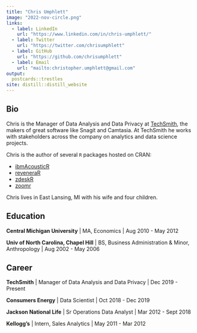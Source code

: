 ```yaml
---
title: "Chris Umphlett"
image: "2022-nov-circle.png"
links:
  - label: LinkedIn
    url: "https://www.linkedin.com/in/chris-umphlett/"
  - label: Twitter
    url: "https://twitter.com/chrisumphlett"
  - label: GitHub
    url: "https://github.com/chrisumphlett"
  - label: Email
    url: "mailto:christopher.umphlett@gmail.com"
output:
  postcards::trestles
site: distill::distill_website
---
```


## Bio

Chris is the Manager of Data Analysis and Data Privacy at [TechSmith](https://www.techsmith.com), the makers of great software like Snagit and Camtasia. At TechSmith he works with stakeholders across the company on analytics and data science projects.

Chris is the author of several `R` packages hosted on CRAN:

-   [ibmAcousticR](https://cran.r-project.org/web/packages/ibmAcousticR/index.html)
-   [reveneraR](https://cran.r-project.org/web/packages/reveneraR/index.html)
-   [zdeskR](https://cran.r-project.org/web/packages/zdeskR/index.html)
-   [zoomr](https://cran.r-project.org/web/packages/zoomr/index.html)

Chris lives in East Lansing, MI with his wife and four children.

## Education

**Central Michigan University** \| MA, Economics \| Aug 2010 - May 2012

**Univ of North Carolina, Chapel Hill** \| BS, Business Administration & Minor, Anthropology \| Aug 2002 - May 2006

## Career

**TechSmith** \| Manager of Data Analysis and Data Privacy \| Dec 2019 - Present

**Consumers Energy** \| Data Scientist \| Oct 2018 - Dec 2019

**Jackson National Life** \| Sr Operations Data Analyst \| Mar 2012 - Sept 2018

**Kellogg's** \| Intern, Sales Analytics \| May 2011 - Mar 2012
